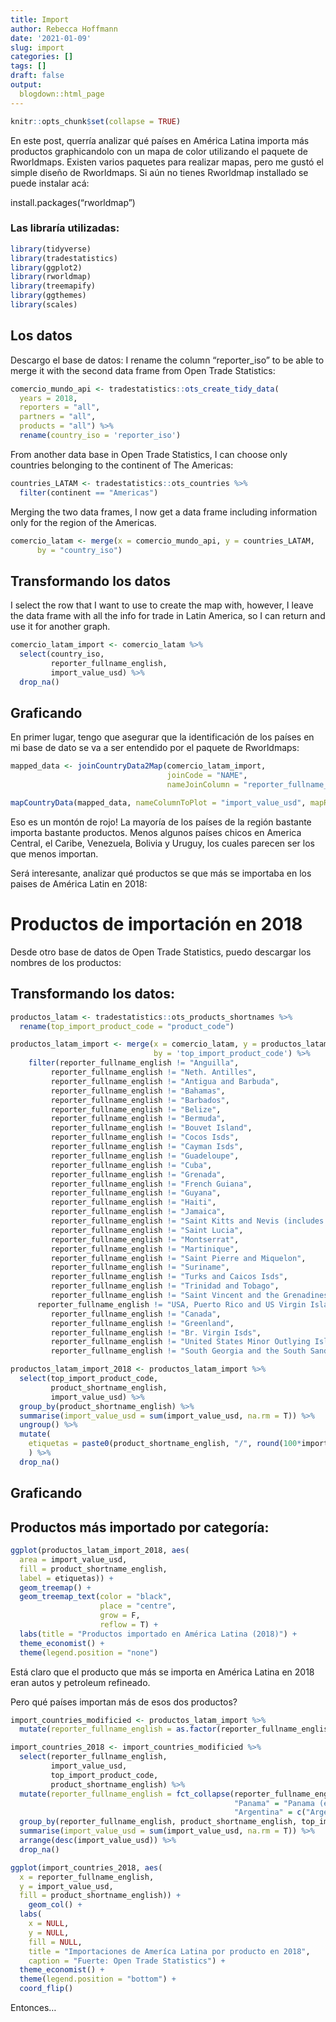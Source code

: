 ```yaml
---
title: Import
author: Rebecca Hoffmann
date: '2021-01-09'
slug: import
categories: []
tags: []
draft: false
output:
  blogdown::html_page
---
```


```r
knitr::opts_chunk$set(collapse = TRUE)
```
En este post, querría analizar qué países en América Latina importa más productos graphicandolo con un mapa de color utilizando el paquete de Rworldmaps. Existen varios paquetes para realizar mapas, pero me gustó el simple diseño de Rworldmaps. Si aún no tienes Rworldmap installado se puede instalar acá:

install.packages("rworldmap")

### Las libraría utilizadas:

```r
library(tidyverse)
library(tradestatistics)
library(ggplot2)
library(rworldmap)
library(treemapify)
library(ggthemes)
library(scales)
```

## Los datos
Descargo el base de datos:
I rename the column "reporter_iso" to be able to merge it with the second data frame from Open Trade Statistics:
```r
comercio_mundo_api <- tradestatistics::ots_create_tidy_data(
  years = 2018, 
  reporters = "all", 
  partners = "all", 
  products = "all") %>%
  rename(country_iso = 'reporter_iso')
```

From another data base in Open Trade Statistics, I can choose only countries belonging to the continent of The Americas:

```r
countries_LATAM <- tradestatistics::ots_countries %>%
  filter(continent == "Americas") 
```

Merging the two data frames, I now get a data frame including information only for the region of the Americas.

```r
comercio_latam <- merge(x = comercio_mundo_api, y = countries_LATAM,
      by = "country_iso")
```

## Transformando los datos
I select the row that I want to use to create the map with, however, I leave the data frame with all the info for trade in Latin America, so I can return and use it for another graph.

```r
comercio_latam_import <- comercio_latam %>%
  select(country_iso,
         reporter_fullname_english,
         import_value_usd) %>%
  drop_na()
```

## Graficando
En primer lugar, tengo que asegurar que la identificación de los países en mi base de dato se va a ser entendido por el paquete de Rworldmaps:

```r

mapped_data <- joinCountryData2Map(comercio_latam_import, 
                                   joinCode = "NAME", 
                                   nameJoinColumn = "reporter_fullname_english")

mapCountryData(mapped_data, nameColumnToPlot = "import_value_usd", mapRegion = "latin america")
```

Eso es un montón de rojo! La mayoría de los países de la región bastante importa bastante productos. Menos algunos países chicos en America Central, el Caribe, Venezuela, Bolivia y Uruguy, los cuales parecen ser los que menos importan. 

Será interesante, analizar qué productos se que más se importaba en los paises de América Latin en 2018:

# Productos de importación en 2018

Desde otro base de datos de Open Trade Statistics, puedo descargar los nombres de los productos:

## Transformando los datos:
```r
productos_latam <- tradestatistics::ots_products_shortnames %>%
  rename(top_import_product_code = "product_code")

productos_latam_import <- merge(x = comercio_latam, y = productos_latam, 
                                by = 'top_import_product_code') %>%
    filter(reporter_fullname_english != "Anguilla",
         reporter_fullname_english != "Neth. Antilles",
         reporter_fullname_english != "Antigua and Barbuda",
         reporter_fullname_english != "Bahamas",
         reporter_fullname_english != "Barbados",
         reporter_fullname_english != "Belize",
         reporter_fullname_english != "Bermuda",
         reporter_fullname_english != "Bouvet Island",
         reporter_fullname_english != "Cocos Isds",
         reporter_fullname_english != "Cayman Isds",
         reporter_fullname_english != "Guadeloupe",
         reporter_fullname_english != "Cuba",
         reporter_fullname_english != "Grenada",
         reporter_fullname_english != "French Guiana",
         reporter_fullname_english != "Guyana",
         reporter_fullname_english != "Haiti",
         reporter_fullname_english != "Jamaica",
         reporter_fullname_english != "Saint Kitts and Nevis (includes Anguilla until 1981)",
         reporter_fullname_english != "Saint Lucia",
         reporter_fullname_english != "Montserrat",
         reporter_fullname_english != "Martinique",
         reporter_fullname_english != "Saint Pierre and Miquelon",
         reporter_fullname_english != "Suriname",
         reporter_fullname_english != "Turks and Caicos Isds",
         reporter_fullname_english != "Trinidad and Tobago",
         reporter_fullname_english != "Saint Vincent and the Grenadines",
      reporter_fullname_english != "USA, Puerto Rico and US Virgin Islands (excludes Virgin Islands until 1981)",
         reporter_fullname_english != "Canada",
         reporter_fullname_english != "Greenland",
         reporter_fullname_english != "Br. Virgin Isds",
         reporter_fullname_english != "United States Minor Outlying Islands",
         reporter_fullname_english != "South Georgia and the South Sandwich Islands")

productos_latam_import_2018 <- productos_latam_import %>%
  select(top_import_product_code,
         product_shortname_english,
         import_value_usd) %>%
  group_by(product_shortname_english) %>%
  summarise(import_value_usd = sum(import_value_usd, na.rm = T)) %>%
  ungroup() %>%
  mutate(
    etiquetas = paste0(product_shortname_english, "/", round(100*import_value_usd/sum(import_value_usd), 2), "%")
    ) %>%
  drop_na()
```

## Graficando

## Productos más importado por categoría:
```r
ggplot(productos_latam_import_2018, aes(
  area = import_value_usd,
  fill = product_shortname_english,
  label = etiquetas)) +
  geom_treemap() +
  geom_treemap_text(color = "black",
                    place = "centre",
                    grow = F,
                    reflow = T) +
  labs(title = "Productos importado en América Latina (2018)") +
  theme_economist() +
  theme(legend.position = "none")
```

Está claro que el producto que más se importa en América Latina en 2018 eran autos y petroleum refineado.

Pero qué países importan más de esos dos productos?

```r
import_countries_modificied <- productos_latam_import %>%
  mutate(reporter_fullname_english = as.factor(reporter_fullname_english)) 

import_countries_2018 <- import_countries_modificied %>%
  select(reporter_fullname_english,
         import_value_usd,
         top_import_product_code,
         product_shortname_english) %>%
  mutate(reporter_fullname_english = fct_collapse(reporter_fullname_english,
                                                  "Panama" = "Panama (excludes Panama Canal Zone until 1978)",
                                                  "Argentina" = c("Argentina", "Falkland Isds (Malvinas)"))) %>% 
  group_by(reporter_fullname_english, product_shortname_english, top_import_product_code) %>%
  summarise(import_value_usd = sum(import_value_usd, na.rm = T)) %>%
  arrange(desc(import_value_usd)) %>%
  drop_na()

ggplot(import_countries_2018, aes(
  x = reporter_fullname_english,
  y = import_value_usd,
  fill = product_shortname_english)) +
    geom_col() +
  labs(
    x = NULL,
    y = NULL,
    fill = NULL,
    title = "Importaciones de Ameríca Latina por producto en 2018",
    caption = "Fuerte: Open Trade Statistics") +
  theme_economist() +
  theme(legend.position = "bottom") +
  coord_flip()
```

Entonces... 